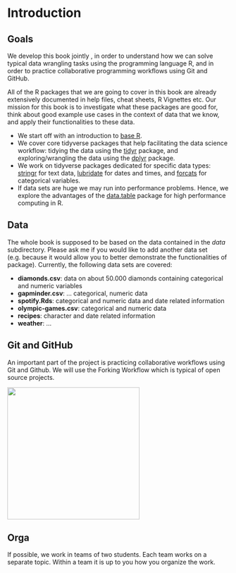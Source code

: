 # Introduction {#intro}

## Goals

We develop this book jointly , in order to understand how we can solve typical data wrangling tasks using the programming language R, and in order to practice collaborative programming workflows using Git and GitHub. 

All of the R packages that we are going to cover in this book are already extensively documented in help files, cheat sheets, R Vignettes etc. Our mission for this book is to investigate what these packages are good for, think about good example use cases in the context of data that we know, and apply their functionalities to these data.

- We start off with an introduction to [base R](#base-R). 
- We cover core tidyverse packages that help facilitating the data science workflow: tidying the data using the [tidyr](#tidyr) package, and exploring/wrangling the data using the [dplyr](#dplyr) package.
- We work on tidyverse packages dedicated for specific data types: [stringr](#stringr) for text data, [lubridate](#lubridate) for dates and times, and [forcats](#forcats) for categorical variables.
- If data sets are huge we may run into performance problems. Hence, we explore the advantages of the [data.table](#data.table) package for high performance computing in R.

## Data
The whole book is supposed to be based on the data contained in the _data_ subdirectory. Please ask me if you would like to add another data set (e.g. because it would allow you to better demonstrate the functionalities of package). Currently, the following data sets are covered:

- **diamonds.csv**: data on about 50.000 diamonds containing categorical and numeric variables
- **gapminder.csv**: ... categorical, numeric data 
- **spotify.Rds**: categorical and numeric data and date related information
- **olympic-games.csv**: categorical and numeric data
- **recipes**: character and date related information
- **weather**: ...

## Git and GitHub
An important part of the project is practicing collaborative workflows using Git and Github. We will use the Forking Workflow which is typical of open source projects.

![](img/forking-workflow.png){height="300px"}


## Orga
If possible, we work in teams of two students. Each team works on a separate topic. Within a team it is up to you how you organize the work.
